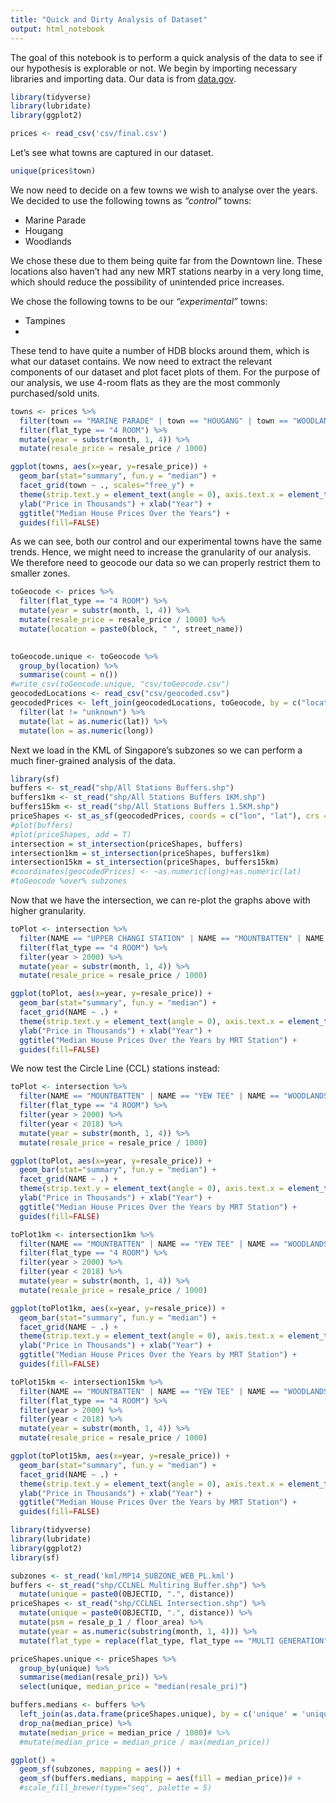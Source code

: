 ```yaml
---
title: "Quick and Dirty Analysis of Dataset"
output: html_notebook
---
```


The goal of this notebook is to perform a quick analysis of the data to see if our hypothesis is explorable or not. We begin by importing necessary libraries and importing data. Our data is from [data.gov](https://data.gov.sg/dataset/resale-flat-prices).

```r
library(tidyverse)
library(lubridate)
library(ggplot2)

prices <- read_csv('csv/final.csv')
```

Let's see what towns are captured in our dataset.
```r
unique(prices$town)
```

We now need to decide on a few towns we wish to analyse over the years. We decided to use the following towns as *"control"* towns:

* Marine Parade
* Hougang
* Woodlands

We chose these due to them being quite far from the Downtown line. These locations also haven't had any new MRT stations nearby in a very long time, which should reduce the possibility of unintended price increases.

We chose the following towns to be our *"experimental"* towns:

* Tampines
* 

These tend to have quite a number of HDB blocks around them, which is what our dataset contains. We now need to extract the relevant components of our dataset and plot facet plots of them. For the purpose of our analysis, we use 4-room flats as they are the most commonly purchased/sold units.

```r
towns <- prices %>%
  filter(town == "MARINE PARADE" | town == "HOUGANG" | town == "WOODLANDS" | town == "TAMPINES") %>%
  filter(flat_type == "4 ROOM") %>%
  mutate(year = substr(month, 1, 4)) %>%
  mutate(resale_price = resale_price / 1000)

ggplot(towns, aes(x=year, y=resale_price)) +
  geom_bar(stat="summary", fun.y = "median") +
  facet_grid(town ~ ., scales="free_y") +
  theme(strip.text.y = element_text(angle = 0), axis.text.x = element_text(angle = 60, hjust = 1)) +
  ylab("Price in Thousands") + xlab("Year") + 
  ggtitle("Median House Prices Over the Years") +
  guides(fill=FALSE)
```

As we can see, both our control and our experimental towns have the same trends. Hence, we might need to increase the granularity of our analysis. We therefore need to geocode our data so we can properly restrict them to smaller zones.

```r
toGeocode <- prices %>%
  filter(flat_type == "4 ROOM") %>%
  mutate(year = substr(month, 1, 4)) %>%
  mutate(resale_price = resale_price / 1000) %>%
  mutate(location = paste0(block, " ", street_name))
  

toGeocode.unique <- toGeocode %>%
  group_by(location) %>%
  summarise(count = n())
#write_csv(toGeocode.unique, "csv/toGeocode.csv")
geocodedLocations <- read_csv("csv/geocoded.csv")
geocodedPrices <- left_join(geocodedLocations, toGeocode, by = c("location" = "location")) %>%
  filter(lat != "unknown") %>%
  mutate(lat = as.numeric(lat)) %>%
  mutate(lon = as.numeric(long))
```

Next we load in the KML of Singapore's subzones so we can perform a much finer-grained analysis of the data.

```r
library(sf)
buffers <- st_read("shp/All Stations Buffers.shp")
buffers1km <- st_read("shp/All Stations Buffers 1KM.shp")
buffers15km <- st_read("shp/All Stations Buffers 1.5KM.shp")
priceShapes <- st_as_sf(geocodedPrices, coords = c("lon", "lat"), crs = 4326)
#plot(buffers)
#plot(priceShapes, add = T)
intersection = st_intersection(priceShapes, buffers)
intersection1km = st_intersection(priceShapes, buffers1km)
intersection15km = st_intersection(priceShapes, buffers15km)
#coordinates(geocodedPrices) <- ~as.numeric(long)+as.numeric(lat)
#toGeocode %over% subzones
```

Now that we have the intersection, we can re-plot the graphs above with higher granularity.
```r
toPlot <- intersection %>%
  filter(NAME == "UPPER CHANGI STATION" | NAME == "MOUNTBATTEN" | NAME == "YEW TEE" | NAME == "WOODLANDS MRT STATION" | NAME == "TOA PAYOH" | NAME == "BUKIT PANJANG" | NAME == "TAMPINES EAST STATION" | NAME == "LITTLE INDIA STATION") %>%
  filter(flat_type == "4 ROOM") %>%
  filter(year > 2000) %>%
  mutate(year = substr(month, 1, 4)) %>%
  mutate(resale_price = resale_price / 1000)

ggplot(toPlot, aes(x=year, y=resale_price)) +
  geom_bar(stat="summary", fun.y = "median") +
  facet_grid(NAME ~ .) +
  theme(strip.text.y = element_text(angle = 0), axis.text.x = element_text(angle = 60, hjust = 1)) +
  ylab("Price in Thousands") + xlab("Year") + 
  ggtitle("Median House Prices Over the Years by MRT Station") +
  guides(fill=FALSE)
```

We now test the Circle Line (CCL) stations instead:
```r
toPlot <- intersection %>%
  filter(NAME == "MOUNTBATTEN" | NAME == "YEW TEE" | NAME == "WOODLANDS MRT STATION" | NAME == "HOLLAND VILLAGE" | NAME == "TELOK BLANGAH" | NAME == "JURONG EAST" | NAME == "PAYA LEBAR MRT STATION" | NAME == "BUONA VISTA" | NAME == "MARYMOUNT" | NAME == "CHOA CHU KANG") %>%
  filter(flat_type == "4 ROOM") %>%
  filter(year > 2000) %>%
  filter(year < 2018) %>%
  mutate(year = substr(month, 1, 4)) %>%
  mutate(resale_price = resale_price / 1000)

ggplot(toPlot, aes(x=year, y=resale_price)) +
  geom_bar(stat="summary", fun.y = "median") +
  facet_grid(NAME ~ .) +
  theme(strip.text.y = element_text(angle = 0), axis.text.x = element_text(angle = 60, hjust = 1)) +
  ylab("Price in Thousands") + xlab("Year") + 
  ggtitle("Median House Prices Over the Years by MRT Station") +
  guides(fill=FALSE)
```

```r
toPlot1km <- intersection1km %>%
  filter(NAME == "MOUNTBATTEN" | NAME == "YEW TEE" | NAME == "WOODLANDS MRT STATION" | NAME == "HOLLAND VILLAGE" | NAME == "TELOK BLANGAH" | NAME == "JURONG EAST" | NAME == "PAYA LEBAR MRT STATION" | NAME == "BUONA VISTA" | NAME == "MARYMOUNT" | NAME == "CHOA CHU KANG") %>%
  filter(flat_type == "4 ROOM") %>%
  filter(year > 2000) %>%
  filter(year < 2018) %>%
  mutate(year = substr(month, 1, 4)) %>%
  mutate(resale_price = resale_price / 1000)

ggplot(toPlot1km, aes(x=year, y=resale_price)) +
  geom_bar(stat="summary", fun.y = "median") +
  facet_grid(NAME ~ .) +
  theme(strip.text.y = element_text(angle = 0), axis.text.x = element_text(angle = 60, hjust = 1)) +
  ylab("Price in Thousands") + xlab("Year") + 
  ggtitle("Median House Prices Over the Years by MRT Station") +
  guides(fill=FALSE)
```

```r
toPlot15km <- intersection15km %>%
  filter(NAME == "MOUNTBATTEN" | NAME == "YEW TEE" | NAME == "WOODLANDS MRT STATION" | NAME == "HOLLAND VILLAGE" | NAME == "TELOK BLANGAH" | NAME == "JURONG EAST" | NAME == "PAYA LEBAR MRT STATION" | NAME == "BUONA VISTA" | NAME == "MARYMOUNT" | NAME == "CHOA CHU KANG") %>%
  filter(flat_type == "4 ROOM") %>%
  filter(year > 2000) %>%
  filter(year < 2018) %>%
  mutate(year = substr(month, 1, 4)) %>%
  mutate(resale_price = resale_price / 1000)

ggplot(toPlot15km, aes(x=year, y=resale_price)) +
  geom_bar(stat="summary", fun.y = "median") +
  facet_grid(NAME ~ .) +
  theme(strip.text.y = element_text(angle = 0), axis.text.x = element_text(angle = 60, hjust = 1)) +
  ylab("Price in Thousands") + xlab("Year") + 
  ggtitle("Median House Prices Over the Years by MRT Station") +
  guides(fill=FALSE)
```

```r
library(tidyverse)
library(lubridate)
library(ggplot2)
library(sf)

subzones <- st_read('kml/MP14_SUBZONE_WEB_PL.kml')
buffers <- st_read("shp/CCLNEL Multiring Buffer.shp") %>%
  mutate(unique = paste0(OBJECTID, ".", distance))
priceShapes <- st_read("shp/CCLNEL Intersection.shp") %>%
  mutate(unique = paste0(OBJECTID, ".", distance)) %>%
  mutate(psm = resale_p_1 / floor_area) %>%
  mutate(year = as.numeric(substring(month, 1, 4))) %>%
  mutate(flat_type = replace(flat_type, flat_type == "MULTI GENERATION", "MULTI-GENERATION"))

priceShapes.unique <- priceShapes %>%
  group_by(unique) %>%
  summarise(median(resale_pri)) %>%
  select(unique, median_price = "median(resale_pri)")
```

```r
buffers.medians <- buffers %>%
  left_join(as.data.frame(priceShapes.unique), by = c('unique' = 'unique')) %>%
  drop_na(median_price) %>%
  mutate(median_price = median_price / 1000)# %>%
  #mutate(median_price = median_price / max(median_price))

ggplot() +
  geom_sf(subzones, mapping = aes()) +
  geom_sf(buffers.medians, mapping = aes(fill = median_price))# +
  #scale_fill_brewer(type="seq", palette = 5)
```


